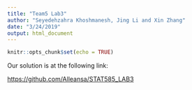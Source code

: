 ```yaml
---
title: "Team5 Lab3"
author: "Seyedehzahra Khoshmanesh, Jing Li and Xin Zhang"
date: "3/24/2019"
output: html_document
---
```


```r
knitr::opts_chunk$set(echo = TRUE)
```

Our solution is at the following link:

[https://github.com/Alleansa/STAT585_LAB3](https://github.com/Alleansa/STAT585_LAB3)
